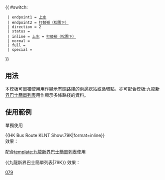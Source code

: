{{ #switch: {{{format|}}}
  | endpoint1 = [[上水巴士總站|上水]]
  | endpoint2 = [[打鼓嶺（松園下）巴士總站|打鼓嶺（松園下）]]
  | direction = 2
  | status =
  | inline = [[上水巴士總站|上水]] ↔ [[打鼓嶺（松園下）巴士總站|打鼓嶺（松園下）]]
  | normal =
  | full =
  | special = 
}}<noinclude>
==用法==
本模板可單獨使用用作顯示有關路綫的兩邊總站或循環點，亦可配合[[模板:九龍新界巴士簡單列表]]用作顯示多條路綫的資料。

==使用範例==
;單獨使用
<nowiki>{{HK Bus Route KLNT Show:79K|format=inline}}</nowiki><br>
效果：{{HK Bus Route KLNT Show:79K|format=inline}}

;配合[[template:九龍新界巴士簡單列表]]使用
<nowiki>{{九龍新界巴士簡單列表|79K}}</nowiki>
效果：{{九龍新界巴士簡單列表|79K}}
[[Category:九龍巴士路線模板|079]]</noinclude>
